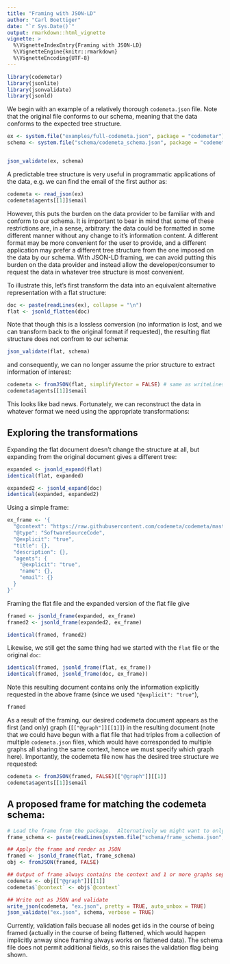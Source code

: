 ```yaml
---
title: "Framing with JSON-LD"
author: "Carl Boettiger"
date: "`r Sys.Date()`"
output: rmarkdown::html_vignette
vignette: >
  %\VignetteIndexEntry{Framing with JSON-LD}
  %\VignetteEngine{knitr::rmarkdown}
  %\VignetteEncoding{UTF-8}
---
```



```r
library(codemetar)
library(jsonlite)
library(jsonvalidate)
library(jsonld)
```


We begin with an example of a relatively thorough `codemeta.json` file.  Note that the original file conforms to our schema, meaning that the data conforms to the expected tree structure.  

```r
ex <- system.file("examples/full-codemeta.json", package = "codemetar")
schema <- system.file("schema/codemeta_schema.json", package = "codemetar")


json_validate(ex, schema)
```

A predictable tree structure is very useful in programmatic applications of the data, e.g. we can find the email of the first author as: 

```r
codemeta <- read_json(ex)
codemeta$agents[[1]]$email
```

However, this puts the burden on the data provider to be familiar with and conform to our schema.  It is important to bear in mind that some of these restrictions are, in a sense, arbitrary: the data could be formatted in some different manner without any change to it's information content.  A different format may be more convenient for the user to provide, and a different application may prefer a different tree structure from the one imposed on the data by our schema.  With JSON-LD framing, we can avoid putting this burden on the data provider and instead allow the developer/consumer to request the data in whatever tree structure is most convenient.

To illustrate this, let's first transform the data into an equivalent alternative representation with a flat structure:


```r
doc <- paste(readLines(ex), collapse = "\n")
flat <- jsonld_flatten(doc)
```

Note that though this is a lossless conversion (no information is lost, and we can transform back to the original format if requested), the resulting flat structure does not confrom to our schema:


```r
json_validate(flat, schema)
```

and consequently, we can no longer assume the prior structure to extract information of interest:


```r
codemeta <- fromJSON(flat, simplifyVector = FALSE) # same as writeLines(flat, "flat.json"); read_json("flat.json")
codemeta$agents[[1]]$email
```

This looks like bad news.  Fortunately, we can reconstruct the data in whatever format we need using the appropriate transformations:


## Exploring the transformations

Expanding the flat document doesn't change the structure at all, but expanding from the original document gives a different tree:

```r
expanded <- jsonld_expand(flat)
identical(flat, expanded)

expanded2 <- jsonld_expand(doc)
identical(expanded, expanded2)
```

Using a simple frame:

```r
ex_frame <- '{
  "@context": "https://raw.githubusercontent.com/codemeta/codemeta/master/codemeta.jsonld",
  "@type": "SoftwareSourceCode",
  "@explicit": "true",
  "title": {},
  "description": {},
  "agents": {
    "@explicit": "true",
    "name": {},
    "email": {}
  }
}'
```

Framing the flat file and the expanded version of the flat file give


```r
framed <- jsonld_frame(expanded, ex_frame) 
framed2 <- jsonld_frame(expanded2, ex_frame) 

identical(framed, framed2)
```

Likewise, we still get the same thing had we started with the `flat` file or the original `doc`:

```r
identical(framed, jsonld_frame(flat, ex_frame))
identical(framed, jsonld_frame(doc, ex_frame))
```

Note this resulting document contains only the information explicitly requested in the above frame (since we used `"@explicit": "true"`),

```r
framed
```


As a result of the framing, our desired codemeta document appears as the first (and only) graph (`[["@graph"]][[1]]`) in the resulting document (note that we could have begun with a flat file that had triples from a collection of multiple `codemeta.json` files, which would have corresponded to multiple graphs all sharing the same context, hence we must specify which graph here).  Importantly, the codemeta file now has the desired tree structure we requested:

```r
codemeta <- fromJSON(framed, FALSE)[["@graph"]][[1]]
codemeta$agents[[1]]$email
```



## A proposed frame for matching the codemeta schema:

```r

# Load the frame from the package.  Alternatively we might want to only use URLs for defining the schema and frame schema
frame_schema <- paste(readLines(system.file("schema/frame_schema.json", package="codemetar")),collapse = "\n")

## Apply the frame and render as JSON
framed <- jsonld_frame(flat, frame_schema)
obj <- fromJSON(framed, FALSE)

## Output of frame always contains the context and 1 or more graphs separately; we add the context back to our graph to get codemeta.json:
codemeta <- obj[["@graph"]][[1]]
codemeta$`@context` <- obj$`@context`

## Write out as JSON and validate
write_json(codemeta, "ex.json", pretty = TRUE, auto_unbox = TRUE)
json_validate("ex.json", schema, verbose = TRUE)
```

Currently, validation fails becuase all nodes get ids in the course of being framed (actually in the course of being flattened, which would happen implicitly anway
since framing always works on flattened data).  The schema file does not permit additional fields, so this raises the validation flag being shown.  


<!--
Experimenting with simpler default context files, need to set embed to always

```r
simple_frame <- '{"@context": "https://raw.githubusercontent.com/codemeta/codemeta/master/codemeta.jsonld", "@type": "SoftwareSourceCode"}'

codemeta <- fromJSON(jsonld_frame(doc, simple_frame), FALSE)[["@graph"]][[1]]
codemeta$agents
```

-->
